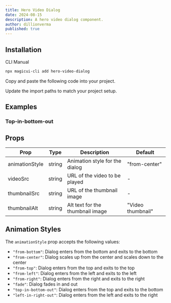 ```yaml
---
title: Hero Video Dialog
date: 2024-08-15
description: A hero video dialog component.
author: dillionverma
published: true
---
```


<ComponentPreview name="hero-video-dialog-demo" />

## Installation

<Tabs defaultValue="cli">

<TabsList>
  <TabsTrigger value="cli">CLI</TabsTrigger>
  <TabsTrigger value="manual">Manual</TabsTrigger>
</TabsList>
<TabsContent value="cli">

```bash
npx magicui-cli add hero-video-dialog
```

</TabsContent>

<TabsContent value="manual">

<Steps>

<Step>Copy and paste the following code into your project.</Step>

<ComponentSource name="hero-video-dialog" />

<Step>Update the import paths to match your project setup.</Step>

</Steps>

</TabsContent>

</Tabs>

## Examples

### Top-in-bottom-out

<ComponentPreview name="hero-video-dialog-demo-top-in-bottom-out" />

## Props

| Prop           | Type   | Description                      | Default           |
| -------------- | ------ | -------------------------------- | ----------------- |
| animationStyle | string | Animation style for the dialog   | "from-center"     |
| videoSrc       | string | URL of the video to be played    | -                 |
| thumbnailSrc   | string | URL of the thumbnail image       | -                 |
| thumbnailAlt   | string | Alt text for the thumbnail image | "Video thumbnail" |

## Animation Styles

The `animationStyle` prop accepts the following values:

- `"from-bottom"`: Dialog enters from the bottom and exits to the bottom
- `"from-center"`: Dialog scales up from the center and scales down to the center
- `"from-top"`: Dialog enters from the top and exits to the top
- `"from-left"`: Dialog enters from the left and exits to the left
- `"from-right"`: Dialog enters from the right and exits to the right
- `"fade"`: Dialog fades in and out
- `"top-in-bottom-out"`: Dialog enters from the top and exits to the bottom
- `"left-in-right-out"`: Dialog enters from the left and exits to the right
